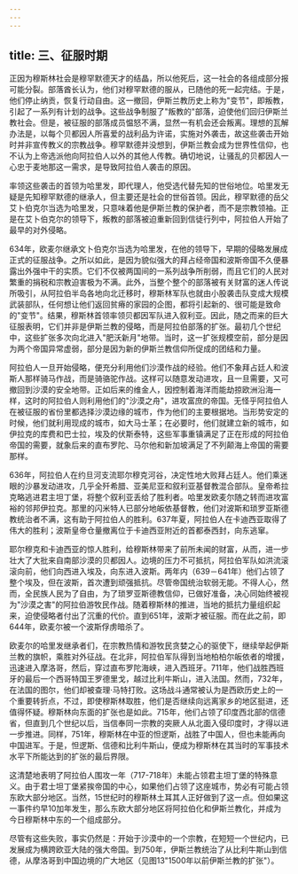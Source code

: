 ```yaml
---
---
---
```

title: 三、征服时期
---



正因为穆斯林社会是穆罕默德天才的结晶，所以他死后，这一社会的各组成部分报可能分裂。部落酋长认为，他们对穆罕默德的服从，已随他的死一起完结。于是，他们停止纳贡，恢复行动自由。这一撤回，伊斯兰教历史上称为"变节"，即叛教，引起了一系列有计划的战争。这些战争制服了"叛教的"部落，迫使他们回归伊斯兰教社会。但是，被征服的部落成员愠怒不满，显然一有机会还会叛离。理想的瓦解办法是，以每个贝都因人所喜爱的战利品为许诺，实施对外袭击，故这些袭击开始时并非宣传教义的宗教战争。穆罕默德并没想到，伊斯兰教会成为世界性信仰，也不认为上帝选派他向阿拉伯人以外的其他人传教。确切地说，让骚乱的贝都因人一心忠于麦地那这一需求，是导致阿拉伯人袭击的原因。

率领这些袭击的首领为哈里发，即代理人，他受选代替先知的世俗地位。哈里发无疑是先知穆罕默德的继承人，但主要还是社会的世俗首领。因此，穆罕默德的岳父艾卜伯克尔当选为哈里发，只意味着他是伊斯兰教的保护者，而不是宗教领袖。正是在艾卜伯克尔的领导下，叛教的部落被迫重新回到信徒行列中，阿拉伯人开始了最早的对外侵略。

634年，欧麦尔继承文卜伯克尔当选为哈里发，在他的领导下，早期的侵略发展成正式的征服战争。之所以如此，是因为貌似强大的拜占经帝国和波斯帝国不久便暴露出外强中干的实质。它们不仅被两国间的一系列战争所削弱，而且它们的人民对繁重的捐税和宗教迫害极为不满。此外，当整个整个的部落被有关财富的迷人传说所吸引，从阿拉伯半岛各地向北迁移时，穆斯林军队也就由小股袭击队变成大规模武装部队，任何想让他们返回贫瘠的家园的企图，都将引起新的、很可能是致命的"变节"。结果，穆斯林首领率领贝都因军队进入叙利亚。因此，随之而来的巨大征服表明，它们并非是伊斯兰教的侵略，而是阿拉伯部落的扩张。最初几个世纪中，这些扩张多次向北进入"肥沃新月"地带。当时，这一扩张规模空前，部分是因为两个帝国异常虚弱，部分是因为新的伊斯兰教信仰所促成的团结和力量。

阿拉伯人一旦开始侵略，便充分利用他们沙漠作战的经验。他们不象拜占廷人和波斯人那样骑马作战，而是骑骆驼作战。这样可以随意发动进攻，且一旦需要，又可撤回到沙漠的安全地带。正如后来的维金人，因控制着海洋而能劫掠欧洲沿海一样，这时的阿拉伯人则利用他们的"沙漠之舟"，进攻富庶的帝国。无怪乎阿拉伯人在被征服的省份里都选择沙漠边缘的城市，作为他们的主要根据地。当形势安定的时候，他们就利用现成的城市，如大马士革；在必要时，他们就建立新的城市，如伊拉克的库费和巴士拉，埃及的伏斯泰特，这些军事重镇满足了正在形成的阿拉伯帝国的需要，就象后来的直布罗陀、马尔他和新加坡满足了不列颠海上帝国的需要那样。

636年，阿拉伯人在约旦河支流耶尔穆克河谷，决定性地大败拜占廷人。他们乘迷眼的沙暴发动进攻，几乎全歼希腊、亚美尼亚和叙利亚基督教混合部队。皇帝希拉克略逃进君主坦丁堡，将整个叙利亚丢给了胜利者。哈里发欧麦尔随之转而进攻富裕的邻邦伊拉克。那里的闪米特人已部分地皈依基督教，他们对波斯和琐罗亚斯德教统治者不满，这有助于阿拉伯人的胜利。637年夏，阿拉伯人在卡迪西亚取得了伟大的胜利；波斯皇帝仓量撤离位于卡迪西亚附近的首都泰西封，向东逃窜。

耶尔穆克和卡迪西亚的惊人胜利，给穆斯林带来了前所未闻的财富，从而，进一步壮大了大批来自南部沙漠的贝都因人。边境的压力不可抵抗，阿拉伯军队如洪流滚滚向前，他们向西进入埃及，向东进入波斯。两年内（639－641年）他们占领了整个埃及，但在波斯，首次遭到顽强抵抗。尽管帝国统治软弱无能。不得人心，然而，全民族人民为了自由，为了琐罗亚斯德教信仰，已做好准备，决心同始终被视为"沙漠之害"的阿拉伯游牧民作战。随着穆斯林的推进，当地的抵抗力量组织起来，迫使侵略者付出了沉重的代价。直到651年，波斯才被征服。而在此之前，即644年，欧麦尔被一个波斯俘虏暗杀了。

欧麦尔的哈里发继承者们，在宗教热情和游牧民贪婪之心的驱使下，继续举起伊斯兰教的旗帜，乘胜对外征战。在北非，阿拉伯军队得到当地柏柏尔皈依者的增援，迅速进入摩洛哥，然后，穿过直布罗陀海峡，进入西班牙。711年，他们战胜西班牙的最后一个西哥特国王罗德里戈，越过比利牛斯山，进入法国。然而，732年，在法国的图尔，他们却被查理·马特打败。这场战斗通常被认为是西欧历史上的一个重要转折点，不过，即使穆斯林取胜，他们是否继续向远离家乡的地区挺进，还值得怀疑。穆斯林向东面的扩张也是如此。715年，他们占领了印度西北部的信德省，但直到几个世纪以后，当信奉同一宗教的突厥人从北面入侵印度时，才得以进一步推进。同样，751年，穆斯林在中亚的怛逻斯，战胜了中国人，但也未能再向中国进军。于是，怛逻斯、信德和比利牛斯山，便成为穆斯林在其当时的军事技术水平下所能达到的扩张的最后界限。

这清楚地表明了阿拉伯人围攻一年（717-718年）未能占领君主坦丁堡的特殊意义。由于君士坦丁堡紧挨帝国的中心，如果他们占领了这座城市，势必有可能占领东欧大部分地区。当然，15世纪时的穆斯林土耳其人正好做到了这一点。但如果这一事件约早10加年发生，那么东欧大部分地区将阿拉伯化和伊斯兰教化，并成为今日穆斯林中东的一个组成部分。

尽管有这些失败，事实仍然是：开始于沙漠中的一个宗教，在短短一个世纪内，已发展成为横跨欧亚大陆的强大帝国。到750年，伊斯兰教统治了从比利牛斯山到信德，从摩洛哥到中国边境的广大地区（见图13"1500年以前伊斯兰教的扩张"）。